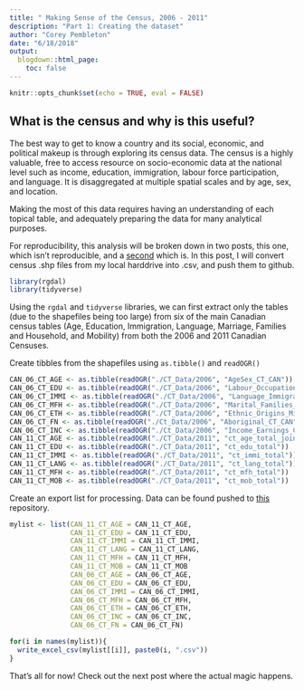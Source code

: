 ```yaml
---
title: " Making Sense of the Census, 2006 - 2011"
description: "Part 1: Creating the dataset"
author: "Corey Pembleton"
date: "6/18/2018"
output:
  blogdown::html_page:
    toc: false
---
```


```r
knitr::opts_chunk$set(echo = TRUE, eval = FALSE)
```

## What is the census and why is this useful?

The best way to get to know a country and its social, economic, and political makeup is through exploring its census data. The census is a highly valuable, free to access resource on socio-economic data at the national level such as income, education, immigration, labour force participation, and language. It is disaggregated at multiple spatial scales and by age, sex, and location.

Making the most of this data requires having an understanding of each topical table, and adequately preparing the data for many analytical purposes.

For reproducibility, this analysis will be broken down in two posts, this one, which isn't reproducible, and a [second](www.example.com) which is. In this post, I will convert census .shp files from my local harddrive into .csv, and push them to github.  

```r
library(rgdal)
library(tidyverse)
```

Using the ```rgdal``` and ```tidyverse``` libraries, we can first extract only the tables (due to the shapefiles being too large) from six of the main Canadian census tables (Age, Education, Immigration, Language, Marriage, Families and Household, and Mobility) from both the 2006 and 2011 Canadian Censuses. 


Create tibbles from the shapefiles using ```as.tibble()``` and ```readOGR()```
```r

CAN_06_CT_AGE <- as.tibble(readOGR("./CT_Data/2006", "AgeSex_CT_CAN"))
CAN_06_CT_EDU <- as.tibble(readOGR("./CT_Data/2006", "Labour_Occupation_Education_CT_CAN"))
CAN_06_CT_IMMI <- as.tibble(readOGR("./CT_Data/2006", "Language_Immigration_Citizenship_CT_CAN"))
CAN_06_CT_MFH <- as.tibble(readOGR("./CT_Data/2006", "Marital_Families_Households_CT_CAN"))
CAN_06_CT_ETH <- as.tibble(readOGR("./CT_Data/2006", "Ethnic_Origins_Minorities_CT_CAN"))
CAN_06_CT_FN <- as.tibble(readOGR("./Ct_Data/2006", "Aboriginal_CT_CAN"))
CAN_06_CT_INC <- as.tibble(readOGR("./Ct_Data/2006", "Income_Earnings_CT_CAN"))
CAN_11_CT_AGE <- as.tibble(readOGR("./CT_Data/2011", "ct_age_total_joined"))
CAN_11_CT_EDU <- as.tibble(readOGR("./CT_Data/2011", "ct_edu_total"))
CAN_11_CT_IMMI <- as.tibble(readOGR("./CT_Data/2011", "ct_immi_total"))
CAN_11_CT_LANG <- as.tibble(readOGR("./CT_Data/2011", "ct_lang_total"))
CAN_11_CT_MFH <- as.tibble(readOGR("./CT_Data/2011", "ct_mfh_total"))
CAN_11_CT_MOB <- as.tibble(readOGR("./CT_Data/2011", "ct_mob_total"))
```

Create an export list for processing. Data can be found pushed to [this](https://github.com/pembletonc/Canada_Demographic_Analysis) repository. 

```r
mylist <- list(CAN_11_CT_AGE = CAN_11_CT_AGE,
               CAN_11_CT_EDU = CAN_11_CT_EDU,
               CAN_11_CT_IMMI = CAN_11_CT_IMMI,
               CAN_11_CT_LANG = CAN_11_CT_LANG,
               CAN_11_CT_MFH = CAN_11_CT_MFH,
               CAN_11_CT_MOB = CAN_11_CT_MOB
               CAN_06_CT_AGE = CAN_06_CT_AGE,
               CAN_06_CT_EDU = CAN_06_CT_EDU,
               CAN_06_CT_IMMI = CAN_06_CT_IMMI,
               CAN_06_CT_MFH = CAN_06_CT_MFH,
               CAN_06_CT_ETH = CAN_06_CT_ETH,
               CAN_06_CT_INC = CAN_06_CT_INC,
               CAN_06_CT_FN = CAN_06_CT_FN)

for(i in names(mylist)){
  write_excel_csv(mylist[[i]], paste0(i, ".csv"))
}
```


That's all for now! Check out the next post where the actual magic happens. 



